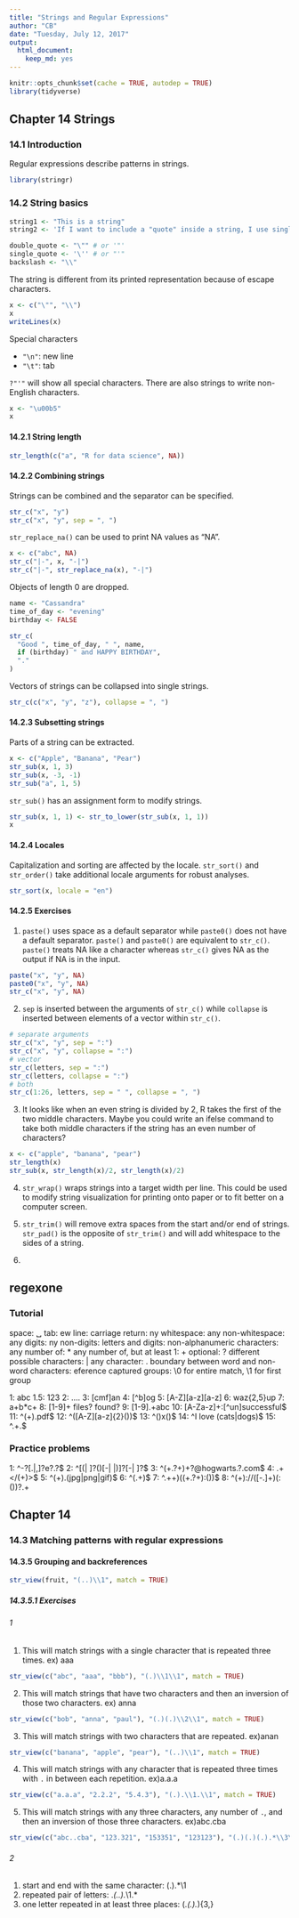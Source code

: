 ```yaml
---
title: "Strings and Regular Expressions"
author: "CB"
date: "Tuesday, July 12, 2017"
output:
  html_document:
    keep_md: yes
---
```

```r
knitr::opts_chunk$set(cache = TRUE, autodep = TRUE)
library(tidyverse)
```

## Chapter 14 Strings

### 14.1 Introduction

Regular expressions describe patterns in strings.

```r
library(stringr)
```

### 14.2 String basics

```r
string1 <- "This is a string"
string2 <- 'If I want to include a "quote" inside a string, I use single quotes'

double_quote <- "\"" # or '"'
single_quote <- '\'' # or "'"
backslash <- "\\"
```

The string is different from its printed representation because of escape characters.
```r
x <- c("\"", "\\")
x
writeLines(x)
```

Special characters

* `"\n"`: new line
* `"\t"`: tab

`?"'"` will show all special characters. There are also strings to write non-English characters.
```r
x <- "\u00b5"
x
```

#### 14.2.1 String length

```r
str_length(c("a", "R for data science", NA))
```

#### 14.2.2 Combining strings

Strings can be combined and the separator can be specified.
```r
str_c("x", "y")
str_c("x", "y", sep = ", ")
```

`str_replace_na()` can be used to print NA values as "NA". 
```r
x <- c("abc", NA)
str_c("|-", x, "-|")
str_c("|-", str_replace_na(x), "-|")
```

Objects of length 0 are dropped.
```r
name <- "Cassandra"
time_of_day <- "evening"
birthday <- FALSE

str_c(
  "Good ", time_of_day, " ", name,
  if (birthday) " and HAPPY BIRTHDAY",
  "."
)
```

Vectors of strings can be collapsed into single strings.
```r
str_c(c("x", "y", "z"), collapse = ", ")
```

#### 14.2.3 Subsetting strings

Parts of a string can be extracted. 
```r
x <- c("Apple", "Banana", "Pear")
str_sub(x, 1, 3)
str_sub(x, -3, -1)
str_sub("a", 1, 5)
```

`str_sub()` has an assignment form to modify strings.
```r
str_sub(x, 1, 1) <- str_to_lower(str_sub(x, 1, 1))
x
```

#### 14.2.4 Locales

Capitalization and sorting are affected by the locale. `str_sort()` and `str_order()` take additional locale arguments for robust analyses. 

```r
str_sort(x, locale = "en")
```

#### 14.2.5 Exercises

1. `paste()` uses space as a default separator while `paste0()` does not have a default separator. `paste()` and `paste0()` are equivalent to `str_c()`. `paste()` treats NA like a character whereas `str_c()` gives NA as the output if NA is in the input.
```r
paste("x", "y", NA)
paste0("x", "y", NA)
str_c("x", "y", NA)
```

2. `sep` is inserted between the arguments of `str_c()` while `collapse` is inserted between elements of a vector within `str_c()`. 
```r
# separate arguments 
str_c("x", "y", sep = ":")
str_c("x", "y", collapse = ":")
# vector
str_c(letters, sep = ":")
str_c(letters, collapse = ":")
# both
str_c(1:26, letters, sep = " ", collapse = ", ")
```

3. It looks like when an even string is divided by 2, R takes the first of the two middle characters. Maybe you could write an ifelse command to take both middle characters if the string has an even number of characters?
```r
x <- c("apple", "banana", "pear")
str_length(x)
str_sub(x, str_length(x)/2, str_length(x)/2)
```

4. `str_wrap()` wraps strings into a target width per line. This could be used to modify string visualization for printing onto paper or to fit better on a computer screen.

5. `str_trim()` will remove extra spaces from the start and/or end of strings. `str_pad()` is the opposite of `str_trim()` and will add whitespace to the sides of a string.

6. 

## regexone 

### Tutorial

space: ␣
tab: \t
new line: \n
carriage return: \r
any whitespace: \s
any non-whitespace: \S
any digits: \d
any non-digits: \D
letters and digits: \w
non-alphanumeric characters: \W
any number of: *
any number of, but at least 1: +
optional: ?
different possible characters: |
any character: .
boundary between word and non-word characters: \b
reference captured groups: \0 for entire match, \1 for first group

1: abc
1.5: 123
2: ...\.
3: [cmf]an
4: [^b]og
5: [A-Z][a-z][a-z]
6: waz{2,5}up
7: a+b*c+
8: [1-9]+ files? found\?
9: [1-9]\.\s+abc
10: [A-Za-z]+:[^un]successful$
11: ^(\w+)\.pdf$
12: ^([A-Z][a-z]{2}\s(\d{4}))$
13: ^(\d{3}\d?)x(\d{3}\d?)$
14: ^I love (cats|dogs)$
15: ^.+\.$

### Practice problems

1: ^-?\d+[\.|,]?\d+e?\d+\.?\d*$
2: ^\d?[\(| ]?(\d{3})[-| |\)]?\d{3}[-| ]?\d{4}$
3: ^(\w+\.?\w+)\+?\w*@hogwarts\.?\w*.com$
4: .+<\/(\w+)>$
5: ^(\w+)\.(jpg|png|gif)$
6: ^\s*(.+)\s*$
7: ^.+\b(\w+)\((\w+\.?\w+):(\d+)\)$
8: ^(\w+)://([\w\-\.]+)(:(\d+))?.+

## Chapter 14

### 14.3 Matching patterns with regular expressions

#### 14.3.5 Grouping and backreferences

```r
str_view(fruit, "(..)\\1", match = TRUE)
```

##### 14.3.5.1 Exercises

###### 1
1. This will match strings with a single character that is repeated three times. ex) aaa
```r
str_view(c("abc", "aaa", "bbb"), "(.)\\1\\1", match = TRUE)
```

2. This will match strings that have two characters and then an inversion of those two characters. ex) anna
```r
str_view(c("bob", "anna", "paul"), "(.)(.)\\2\\1", match = TRUE)
```

3. This will match strings with two characters that are repeated. ex)anan
```r
str_view(c("banana", "apple", "pear"), "(..)\\1", match = TRUE)
```

4. This will match strings with any character that is repeated three times with `.` in between each repetition. ex)a.a.a
```r
str_view(c("a.a.a", "2.2.2", "5.4.3"), "(.).\\1.\\1", match = TRUE)
```

5) This will match strings with any three characters, any number of `.`, and then an inversion of those three characters. ex)abc.cba
```r
str_view(c("abc..cba", "123.321", "153351", "123123"), "(.)(.)(.).*\\3\\2\\1", match = TRUE)
```


###### 2
1. start and end with the same character: (.).*\1
2. repeated pair of letters: .*(..).*\1.*
3. one letter repeated in at least three places: (.*(.).*){3,}